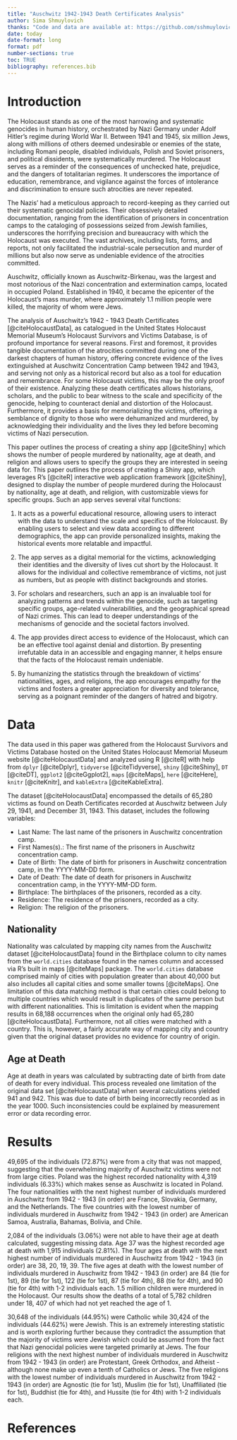 ```yaml
---
title: "Auschwitz 1942-1943 Death Certificates Analysis"
author: Sima Shmuylovich
thanks: "Code and data are available at: https://github.com/sshmuylovich/holocaust.git."
date: today
date-format: long
format: pdf
number-sections: true
toc: TRUE
bibliography: references.bib
---
```


# Introduction {#sec-Introduction}
The Holocaust stands as one of the most harrowing and systematic genocides in human history, orchestrated by Nazi Germany under Adolf Hitler's regime during World War II. Between 1941 and 1945, six million Jews, along with millions of others deemed undesirable or enemies of the state, including Romani people, disabled individuals, Polish and Soviet prisoners, and political dissidents, were systematically murdered. The Holocaust serves as a reminder of the consequences of unchecked hate, prejudice, and the dangers of totalitarian regimes. It underscores the importance of education, remembrance, and vigilance against the forces of intolerance and discrimination to ensure such atrocities are never repeated. 

The Nazis' had a meticulous approach to record-keeping as they carried out their systematic genocidal policies. Their obsessively detailed documentation, ranging from the identification of prisoners in concentration camps to the cataloging of possessions seized from Jewish families, underscores the horrifying precision and bureaucracy with which the Holocaust was executed. The vast archives, including lists, forms, and reports, not only facilitated the industrial-scale persecution and murder of millions but also now serve as undeniable evidence of the atrocities committed. 

Auschwitz, officially known as Auschwitz-Birkenau, was the largest and most notorious of the Nazi concentration and extermination camps, located in occupied Poland. Established in 1940, it became the epicenter of the Holocaust's mass murder, where approximately 1.1 million people were killed, the majority of whom were Jews. 

The analysis of Auschwitz's 1942 - 1943 Death Certificates [@citeHolocaustData], as catalogued in the United States Holocaust Memorial Museum's Holocaust Survivors and Victims Database, is of profound importance for several reasons. First and foremost, it provides tangible documentation of the atrocities committed during one of the darkest chapters of human history, offering concrete evidence of the lives extinguished at Auschwitz Concentration Camp between 1942 and 1943, and serving not only as a historical record but also as a tool for education and remembrance. For some Holocaust victims, this may be the only proof of their existence. Analyzing these death certificates allows historians, scholars, and the public to bear witness to the scale and specificity of the genocide, helping to counteract denial and distortion of the Holocaust. Furthermore, it provides a basis for memorializing the victims, offering a semblance of dignity to those who were dehumanized and murdered, by acknowledging their individuality and the lives they led before becoming victims of Nazi persecution. 

This paper outlines the process of creating a shiny app [@citeShiny] which shows the number of people murdered by nationality, age at death, and religion and allows users to specify the groups they are interested in seeing data for. 
This paper outlines the process of creating a Shiny app, which leverages R's [@citeR] interactive web application framework [@citeShiny], designed to display the number of people murdered during the Holocaust by nationality, age at death, and religion, with customizable views for specific groups. Such an app serves several vital functions:

1. It acts as a powerful educational resource, allowing users to interact with the data to understand the scale and specifics of the Holocaust. By enabling users to select and view data according to different demographics, the app can provide personalized insights, making the historical events more relatable and impactful.

2. The app serves as a digital memorial for the victims, acknowledging their identities and the diversity of lives cut short by the Holocaust. It allows for the individual and collective remembrance of victims, not just as numbers, but as people with distinct backgrounds and stories.

3. For scholars and researchers, such an app is an invaluable tool for analyzing patterns and trends within the genocide, such as targeting specific groups, age-related vulnerabilities, and the geographical spread of Nazi crimes. This can lead to deeper understandings of the mechanisms of genocide and the societal factors involved.

4. The app provides direct access to evidence of the Holocaust, which can be an effective tool against denial and distortion. By presenting irrefutable data in an accessible and engaging manner, it helps ensure that the facts of the Holocaust remain undeniable.

5. By humanizing the statistics through the breakdown of victims' nationalities, ages, and religions, the app encourages empathy for the victims and fosters a greater appreciation for diversity and tolerance, serving as a poignant reminder of the dangers of hatred and bigotry.

# Data {#sec-Data}

The data used in this paper was gathered from the Holocaust Survivors and Victims Database hosted on the United States Holocaust Memorial Museum website [@citeHolocaustData] and analyzed using R [@citeR] with help from `dplyr` [@citeDplyr], `tidyverse` [@citeTidyverse], `shiny` [@citeShiny], `DT` [@citeDT], `ggplot2` [@citeGgplot2], `maps` [@citeMaps], `here` [@citeHere], `knitr` [@citeKnitr], and `kableExtra` [@citeKableExtra].

The dataset [@citeHolocaustData] encompassed the details of 65,280 victims as found on Death Certificates recorded at Auschwitz between July 29, 1941, and December 31, 1943. This dataset, includes the following variables:

- Last Name: The last name of the prisoners in Auschwitz concentration camp.
- First Names(s).: The first name of the prisoners in Auschwitz concentration camp.
- Date of Birth: The date of birth for prisoners in Auschwitz concentration camp, in the YYYY-MM-DD form.
- Date of Death: The date of death for prisoners in Auschwitz concentration camp, in the YYYY-MM-DD form.
- Birthplace: The birthplaces of the prisoners, recorded as a city.
- Residence: The residence of the prisoners, recorded as a city.
- Religion: The religion of the prisoners.

## Nationality
Nationality was calculated by mapping city names from the Auschwitz dataset [@citeHolocaustData] found in the Birthplace column to city names from the `world.cities` database found in the names column and accessed via R's built in maps [@citeMaps] package. The `world.cities` database comprised mainly of cities with population greater than about 40,000 but also includes all capital cities and some smaller towns [@citeMaps]. One limitation of this data matching method is that certain cities could belong to multiple countries which would result in duplicates of the same person but with different nationalities. This is limitation is evident when the mapping results in 68,188 occurrences when the original only had 65,280 [@citeHolocaustData]. Furthermore, not all cities were matched with a country. This is, however, a fairly accurate way of mapping city and country given that the original dataset provides no evidence for country of origin. 

## Age at Death
Age at death in years was calculated by subtracting date of birth from date of death for every individual. This process revealed one limitation of the original data set [@citeHolocaustData] when several calculations yielded 941 and 942. This was due to date of birth being incorrectly recorded as in the year 1000. Such inconsistencies could be explained by measurement error or data recording error. 

# Results {#section-results}
49,695 of the individuals (72.87%) were from a city that was not mapped, suggesting that the overwhelming majority of Auschwitz victims were not from large cities. Poland was the highest recorded nationality with 4,319 individuals (6.33%) which makes sense as Auschwitz is located in Poland. The four nationalities with the next highest number of individuals murdered in Auschwitz from 1942 - 1943 (in order) are France, Slovakia, Germany, and the Netherlands. The five countries with the lowest number of individuals murdered in Auschwitz from 1942 - 1943 (in order) are American Samoa, Australia, Bahamas, Bolivia, and Chile. 

2,084 of the individuals (3.06%) were not able to have their age at death calculated, suggesting missing data. Age 37
was the highest recorded age at death with 1,915 individuals (2.81%). The four ages at death with the next highest number of individuals murdered in Auschwitz from 1942 - 1943 (in order) are 38, 20, 19, 39. The five ages at death with the lowest number of individuals murdered in Auschwitz from 1942 - 1943 (in order) are 84 (tie for 1st), 89 (tie for 1st), 122 (tie for 1st), 87 (tie for 4th), 88 (tie for 4th), and 90 (tie for 4th) with 1-2 individuals each. 1.5 million children were murdered in the Holocaust. Our results show the deaths of a total of 5,782 children under 18, 407 of which had not yet reached the age of 1. 

30,648 of the individuals (44.95%) were Catholic while 30,424 of the individuals (44.62%) were Jewish. This is an extremely interesting statistic and is worth exploring further because they contradict the assumption that the majority of victims were Jewish which could be assumed from the fact that Nazi genocidal policies were targeted primarily at Jews. The four religions with the next highest number of individuals murdered in Auschwitz from 1942 - 1943 (in order) are Protestant, Greek Orthodox, and Atheist - although none make up even a tenth of Catholics or Jews. The five religions with the lowest number of individuals murdered in Auschwitz from 1942 - 1943 (in order) are Agnostic (tie for 1st), Muslim (tie for 1st), Unaffiliated (tie for 1st), Buddhist (tie for 4th), and Hussite (tie for 4th) with 1-2 individuals each.

\newpage

# References


